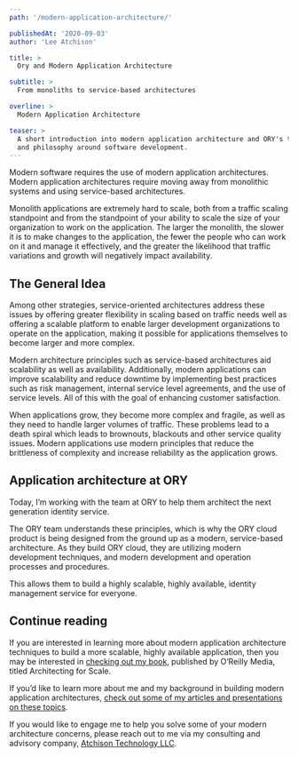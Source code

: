 ```yaml
---
path: '/modern-application-architecture/'

publishedAt: '2020-09-03'
author: 'Lee Atchison'

title: >
  Ory and Modern Application Architecture

subtitle: >
  From monoliths to service-based architectures

overline: >
  Modern Application Architecture

teaser: >
  A short introduction into modern application architecture and ORY's thinking
  and philosophy around software development.
---
```


Modern software requires the use of modern application architectures. Modern
application architectures require moving away from monolithic systems and using
service-based architectures.

Monolith applications are extremely hard to scale, both from a traffic scaling
standpoint and from the standpoint of your ability to scale the size of your
organization to work on the application. The larger the monolith, the slower it
is to make changes to the application, the fewer the people who can work on it
and manage it effectively, and the greater the likelihood that traffic
variations and growth will negatively impact availability.

## The General Idea

Among other strategies, service-oriented architectures address these issues by
offering greater flexibility in scaling based on traffic needs well as offering
a scalable platform to enable larger development organizations to operate on the
application, making it possible for applications themselves to become larger and
more complex.

Modern architecture principles such as service-based architectures aid
scalability as well as availability. Additionally, modern applications can
improve scalability and reduce downtime by implementing best practices such as
risk management, internal service level agreements, and the use of service
levels. All of this with the goal of enhancing customer satisfaction.

When applications grow, they become more complex and fragile, as well as they
need to handle larger volumes of traffic. These problems lead to a death spiral
which leads to brownouts, blackouts and other service quality issues. Modern
applications use modern principles that reduce the brittleness of complexity and
increase reliability as the application grows.

## Application architecture at ORY

Today, I’m working with the team at ORY to help them architect the next
generation identity service.

The ORY team understands these principles, which is why the ORY cloud product is
being designed from the ground up as a modern, service-based architecture. As
they build ORY cloud, they are utilizing modern development techniques, and
modern development and operation processes and procedures.

This allows them to build a highly scalable, highly available, identity
management service for everyone.

## Continue reading

If you are interested in learning more about modern application architecture
techniques to build a more scalable, highly available application, then you may
be interested in
[checking out my book](https://leeatchison.com/architectingforscale/?utm_source=ory&utm_medium=blog&utm_campaign=202008 'Architecting for Scale'),
published by O’Reilly Media, titled Architecting for Scale.

If you’d like to learn more about me and my background in building modern
application architectures,
[check out some of my articles and presentations on these topics](https://leeatchison.com/?utm_source=ory&utm_medium=blog&utm_campaign=202008).

If you would like to engage me to help you solve some of your modern
architecture concerns, please reach out to me via my consulting and advisory
company,
[Atchison Technology LLC](https://atchisontechnology.com/?utm_source=ory&utm_medium=blog&utm_campaign=202008).
